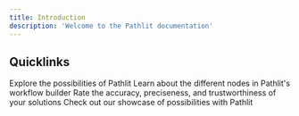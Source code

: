 ```yaml
---
title: Introduction
description: 'Welcome to the Pathlit documentation'
---
```


## Quicklinks

<CardGroup cols={2}>
  <Card
    title="New to Generative AI?"
    icon="robot"
    href="/get-started/newtogenai"
  >
    Explore the possibilities of Pathlit
  </Card>
  <Card
    title="Nodes"
    icon="shapes"
    href="/get-started/newtogenai"
  >
    Learn about the different nodes in Pathlit's workflow builder
  </Card>
  <Card
    title="Evaluation"
    icon="vial-circle-check"
    href="/get-started/newtogenai"
  >
    Rate the accuracy, preciseness, and trustworthiness of your solutions
  </Card>
  <Card
    title="Get Inspiration"
    icon="stars"
    href="/get-started/newtogenai"
  >
    Check out our showcase of possibilities with Pathlit
  </Card>
</CardGroup>
